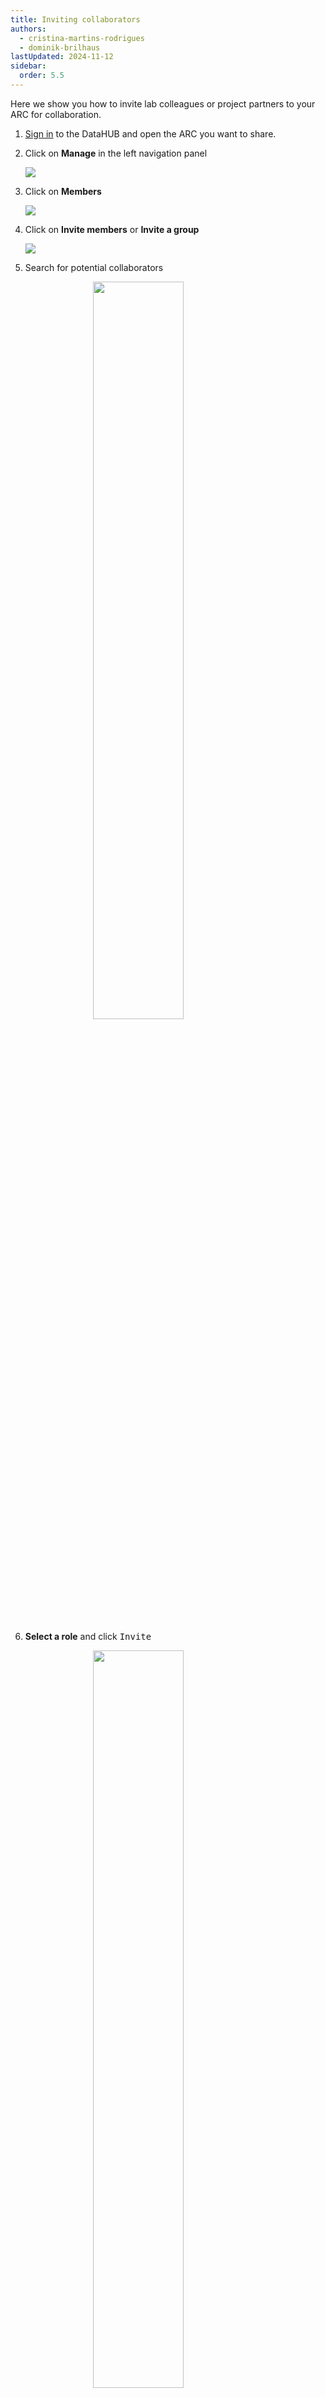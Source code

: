 ```yaml
---
title: Inviting collaborators
authors: 
  - cristina-martins-rodrigues
  - dominik-brilhaus
lastUpdated: 2024-11-12
sidebar:
  order: 5.5
---
```



Here we show you how to invite lab colleagues or project partners to your ARC for collaboration.


<Steps>

1. [Sign in](https://git.nfdi4plants.org) to the DataHUB and open the ARC you want to share.

2. Click on **Manage** in the left navigation panel

    ![](@images/datahub/datahub-members-seq2.png)

1. Click on **Members**

    ![](@images/datahub/datahub-members-seq3.png)

4. Click on **Invite members** or **Invite a group**

    ![](@images/datahub/datahub-members-seq4.png)

5. Search for potential collaborators

   <img src={MemberSelect.src} style="width:55%;display: block; margin: auto" /> 

6. **Select a role** and click <kbd>Invite</kbd>

   <img src={MemberRole.src} style="width:55%;display: block; margin: auto" />

</Steps>

:::note
For details about the roles, see [Roles and permissions](/nfdi4plants.knowledgebase/datahub/working-together/#roles-and-permissions)
:::
